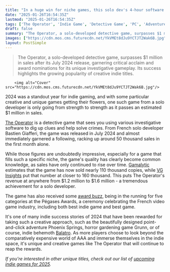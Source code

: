 ```yaml
---
title: "In a huge win for niche games, this solo dev's 4-hour software adventure has racked up $1 million in revenue"
date: "2025-01-26T16:54:35Z"
lastmod: "2025-01-26T16:54:35Z"
tags: ['The Operator', 'Indie Game', 'Detective Game', 'PC', 'Adventure Game']
draft: false
summary: "The Operator, a solo-developed detective game, surpasses $1 million in sales after its July 2024 release,  garnering critical acclaim and award nominations for its unique investigative gameplay.  Its success highlights the growing popularity of creative indie titles."
images: ["https://cdn.mos.cms.futurecdn.net/YkVMEt8dJu9YCTJT2Wak6B.jpg"]
layout: PostSimple
---
```

> The Operator, a solo-developed detective game, surpasses $1 million in sales after its July 2024 release,  garnering critical acclaim and award nominations for its unique investigative gameplay.  Its success highlights the growing popularity of creative indie titles.


        <img alt="Cover" src="https://cdn.mos.cms.futurecdn.net/YkVMEt8dJu9YCTJT2Wak6B.jpg"/>
        
2024 was a standout year for indie gaming, and with some particular creative and unique games getting their flowers, one such game from a solo developer is only going from strength to strength as it passes an estimated $1 million in sales. 

[The Operator](https://www.gamesradar.com/games/adventure/be-the-guy-in-the-chair-and-solve-crimes-in-secret-agent-mystery-the-operator-with-a-playable-demo-right-now/) is a detective game that sees you using various investigative software to dig up clues and help solve crimes. From French solo developer Bastien Giafferi, the game was released in July 2024 and almost immediately garnered a following, racking up around 50 thousand sales in the first month alone. 

While those figures are undoubtedly impressive, especially for a game that fills such a specific niche, the game's quality has clearly become common knowledge, as sales have only continued to rise over time. [Gamalytic](https://gamalytic.com/game/1771980) estimates that the game has now sold nearly 110 thousand copies, while [VG Insights](https://vginsights.com/game/the-operator) put that number at closer to 160 thousand. This puts The Operator's revenue at anywhere from $1.2 million to $1.6 million - a tremendous achievement for a solo developer.

The game has also received some [award buzz](https://x.com/bureau81_games/status/1880935596148818213), being in the running for five categories at the Pégases Awards, a ceremony celebrating the French video game industry, including both best indie game and best game. 

It's one of many indie success stories of 2024 that have been rewarded for taking such a creative approach, such as the beautifully designed point-and-click adventure Phoenix Springs, horror gardening game Grunn, or of course, indie behemoth [Balatro](https://www.gamesradar.com/balatro/). As more players choose to look beyond the comparatively expensive world of AAA and immerse themselves in the indie space, it's unique and creative games like The Operator that will continue to reap the rewards.

*If you're interested in other unique titles, check out our list of *[<em>upcoming indie games for 2025</em>](https://www.gamesradar.com/upcoming-indie-games/)*.*
        